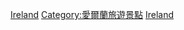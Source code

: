 {{Commonscat|World Heritage Sites in Ireland}}

[[Category:欧洲和北美地区世界遗产|Ireland]]
[[Category:愛爾蘭旅遊景點|Category:愛爾蘭旅遊景點]]
[[Category:各國世界遺產|Ireland]]